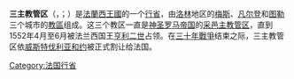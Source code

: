 {{noteTA|G1=法国地名}}
{{Infobox former subdivision
|_noautocat             = <!-- "no" for no automatic categorization -->
|native_name            = Trois-Évêchés<br>Drei Bistümer
|conventional_long_name = 三主教管区
|subdivision            = [[行省_(法国)|行省]]
|nation                 = [[法蘭西王國|法蘭西王國]]
|demonym                = <!-- The name of the group of people residing there -->
|status_text            = <!-- A free text to describe status the top of the infobox. Use sparingly. -->
|government_type        = <!-- To generate categories: "Monarchy", "Republic", etc. to generate categories -->
<!-- Titles and names of the first and last leaders and their deputies -->
|title_leader           = <!-- Default: "King" for monarchy, otherwise leave blank for default "President" -->
|title_deputy           = <!-- Default: "Prime minister" -->
|leader1                = <!-- Name of leader (up to six) -->
|year_leader1           = <!-- Years served -->
|deputy1                = <!-- Name of prime minister (up to six) -->
|year_deputy1           = <!-- Years served -->
<!-- Legislature -->
|legislature            = <!-- Name of legislature -->
|house1                 = <!-- Name of first chamber -->
|house2                 = <!-- Name of second chamber -->
|type_house1            = <!-- Default: "Upper house" -->
|type_house2            = <!-- Default: "Lower house" -->
<!-- General information -->
|capital                = [[梅斯|梅斯]]
|coordinates            = <!-- Use {{Coord}} -->
|national_motto         = <!-- Accepts wikilinks -->
|national_anthem        = <!-- Accepts wikilinks -->
|political_subdiv       = <!-- Accepts wikilinks -->
|today                  = <!-- The countries to which this historic entity belongs today, if no more than four of these --><!-- Do NOT add flags, per MOS:INFOBOXFLAG -->

<!-- Rise and fall, events, years and dates -->
<!-- Only fill in the start/end event entry if a specific article exists. Don't just say "abolition" or "declaration". -->
|year_start             = 1552年
|year_end               = 1790年
|event_start            = <!-- Default: "Established" -->
|date_start             = <!-- Optional: Date of establishment-->
|event_end              = <!-- Default: "Disestablished" -->
|date_end               = <!-- Optional: Date of disestablishment -->
|event1                 = <!-- Optional: other events between "start" and "end" -->
|date_event1            = 
|event2                 = 
|date_event2            = 
|event3                 = 
|date_event3            = 
|event4                 = 
|date_event4            = 
|event5                 = 
|date_event5            = 
|life_span              = 
|era                    = <!-- Use: "Napoleonic Wars", "Cold War", etc. -->
|event_pre              = <!-- Optional: A crucial event that took place before before "event_start" -->
|date_pre               = 
|event_post             = <!-- Optional: A crucial event that took place before after "event_end" -->
|date_post              = 
<!-- Images -->
|image_flag             = <!-- Default: Flag of {{{common_name}}}.svg -->
|image_border           = <!-- Default: "border"; for non-rectangular flag, type "no" -->
|flag_type              = <!-- Displayed text for link under flag. Default "Flag" -->
|flag                   = <!-- Link target under flag image. Default: Flag of {{{common_name}}} -->
|image_coat             = <!-- Default: Coat of arms of {{{common_name}}}.svg -->
|symbol_type            = <!-- Displayed text for link under symbol. Default "Coat of arms" -->
|symbol                 = <!-- Link target under symbol image. Default: Coat of arms of {{{common_name}}} -->
|image_map              = Trois-Evêchés in France (1789).svg
|image_map_caption      = 
<!-- Flag navigation: Preceding and succeeding entities "p1" to "p5" and "s1" to "s8" -->
|p1                     = 梅斯主教区
|flag_p1                = Blason eveché de Metz.svg
|border_p1              = <!-- Default: "border"; for non-rectangular flag, type "no" -->
|image_p1               = <!-- Use: [[Image:Sin_escudo.svg|20px]] -->
|p2                     = 图勒主教区
|flag_p2                = Blason Vicherey 88.svg
|p3                     = 凡尔登主教区
|flag_p3                = Coat of arms of the Bishopric of Verdun.svg
|s1                     = 默尔特省
|flag_s1                = <!-- Default: "Flag of {{{s1}}}.svg" (size 30) -->
|s2                     = 默兹省
|flag_s2                = Blason département fr Meuse.svg
|s3                     = 摩泽尔省
|flag_s3                = Blason département fr Moselle.svg
<!-- Area and population of a given year (up to 5) -->
|stat_year1             = <!-- year of the statistic, specify either area, population or both, numbered 1–5 -->
|stat_area1             = <!-- area in square kilometres (w/o commas or spaces), area in square miles is calculated -->
|stat_pop1              = <!-- population (w/o commas or spaces), population density is calculated if area is also given -->
|footnotes              = <!-- Accepts wikilinks -->
}}
'''三主教管区'''（{{lang-fr|Trois-Évêchés}}，{{IPA-fr|tʁwa.z‿evɛʃe}}；{{lang-de|Drei Bistümer}}）是[[法蘭西王國|法蘭西王國]]的一个[[行省_(法国)|行省]]，由[[洛林公国|洛林]]地区的[[梅斯|梅斯]]、[[凡尔登|凡尔登]]和[[图勒|图勒]]三个城市的[[教區|教區]]组成。这三个教区一直是[[神圣罗马帝国|神圣罗马帝国]]的[[采邑主教|采邑主教管区]]，直到1552年4月至6月被法兰西国王[[亨利二世_(法兰西)|亨利二世]]占领。在[[三十年戰爭|三十年戰爭]]结束之际，三主教管区依[[威斯特伐利亚和约|威斯特伐利亚和约]]被正式割让给法国。

{{法国行省}}
{{Authority control}}

[[Category:法国行省|Category:法国行省]]